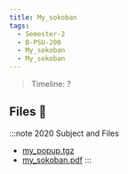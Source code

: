```yaml
---
title: My_sokoban
tags:
  - Semester-2
  - B-PSU-200
  - My_sokoban
  - My_sokoban
---
```

> Timeline: ?


## Files 📂

:::note 2020 Subject and Files
- [my_popup.tgz](https://github.com/Studio-17/Epitech-Subjects/raw/main/Semester-2/B-PSU-200/My_sokoban/My_sokoban/my_popup.tgz)
- [my_sokoban.pdf](https://github.com/Studio-17/Epitech-Subjects/raw/main/Semester-2/B-PSU-200/My_sokoban/My_sokoban/my_sokoban.pdf)
:::
